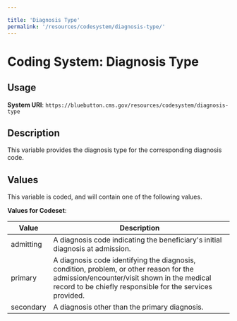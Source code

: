 ```yaml
---

title: 'Diagnosis Type'
permalink: '/resources/codesystem/diagnosis-type/'
---
```

# Coding System: Diagnosis Type

## Usage

**System URI**: `https://bluebutton.cms.gov/resources/codesystem/diagnosis-type`

## Description
This variable provides the diagnosis type for the corresponding diagnosis code.

## Values
This variable is coded, and will contain one of the following values.

**Values for Codeset**:

| Value     | Description                                                         |
|-----------|---------------------------------------------------------------------|
| admitting | A diagnosis code indicating the beneficiary's initial diagnosis at admission.                                |
| primary   | A diagnosis code identifying the diagnosis, condition, problem, or other reason for the admission/encounter/visit shown in the medical record to be chiefly responsible for the services provided.        |
| secondary | A diagnosis other than the primary diagnosis.|
